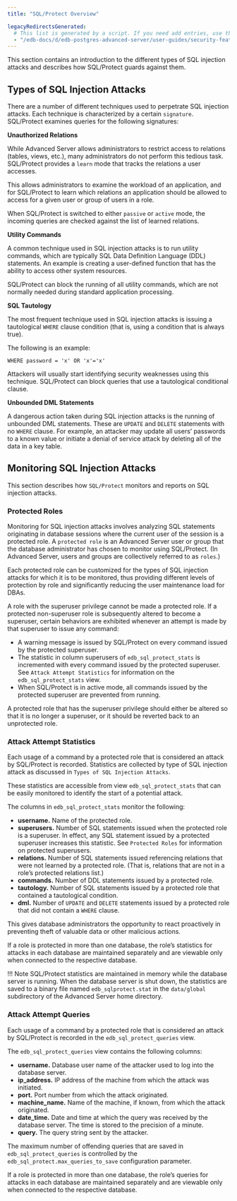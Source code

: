 ```yaml
---
title: "SQL/Protect Overview"

legacyRedirectsGenerated:
  # This list is generated by a script. If you need add entries, use the `legacyRedirects` key.
  - "/edb-docs/d/edb-postgres-advanced-server/user-guides/security-features-guide/13/sql_protect_overview.html"
---
```


<div id="sql_protect_overview" class="registered_link"></div>

This section contains an introduction to the different types of SQL injection attacks and describes how SQL/Protect guards against them.

## Types of SQL Injection Attacks

There are a number of different techniques used to perpetrate SQL injection attacks. Each technique is characterized by a certain `signature`. SQL/Protect examines queries for the following signatures:

**Unauthorized Relations**

While Advanced Server allows administrators to restrict access to relations (tables, views, etc.), many administrators do not perform this tedious task. SQL/Protect provides a `learn` mode that tracks the relations a user accesses.

This allows administrators to examine the workload of an application, and for SQL/Protect to learn which relations an application should be allowed to access for a given user or group of users in a role.

When SQL/Protect is switched to either `passive` or `active` mode, the incoming queries are checked against the list of learned relations.

**Utility Commands**

A common technique used in SQL injection attacks is to run utility commands, which are typically SQL Data Definition Language (DDL) statements. An example is creating a user-defined function that has the ability to access other system resources.

SQL/Protect can block the running of all utility commands, which are not normally needed during standard application processing.

**SQL Tautology**

The most frequent technique used in SQL injection attacks is issuing a tautological `WHERE` clause condition (that is, using a condition that is always true).

The following is an example:

 `WHERE password = 'x' OR 'x'='x'`

Attackers will usually start identifying security weaknesses using this technique. SQL/Protect can block queries that use a tautological conditional clause.

**Unbounded DML Statements**

A dangerous action taken during SQL injection attacks is the running of unbounded DML statements. These are `UPDATE` and `DELETE` statements with no `WHERE` clause. For example, an attacker may update all users’ passwords to a known value or initiate a denial of service attack by deleting all of the data in a key table.

## Monitoring SQL Injection Attacks

This section describes how `SQL/Protect` monitors and reports on SQL injection attacks.

### Protected Roles

Monitoring for SQL injection attacks involves analyzing SQL statements originating in database sessions where the current user of the session is a protected role. A `protected role` is an Advanced Server user or group that the database administrator has chosen to monitor using SQL/Protect. (In Advanced Server, users and groups are collectively referred to as `roles`.)

Each protected role can be customized for the types of SQL injection attacks for which it is to be monitored, thus providing different levels of protection by role and significantly reducing the user maintenance load for DBAs.

A role with the superuser privilege cannot be made a protected role. If a protected non-superuser role is subsequently altered to become a superuser, certain behaviors are exhibited whenever an attempt is made by that superuser to issue any command:

-   A warning message is issued by SQL/Protect on every command issued by the protected superuser.
-   The statistic in column superusers of `edb_sql_protect_stats` is incremented with every command issued by the protected superuser. See `Attack Attempt Statistics` for information on the `edb_sql_protect_stats` view.
-   When SQL/Protect is in active mode, all commands issued by the protected superuser are prevented from running.

A protected role that has the superuser privilege should either be altered so that it is no longer a superuser, or it should be reverted back to an unprotected role.

### Attack Attempt Statistics

Each usage of a command by a protected role that is considered an attack by SQL/Protect is recorded. Statistics are collected by type of SQL injection attack as discussed in `Types of SQL Injection Attacks`.

These statistics are accessible from view `edb_sql_protect_stats` that can be easily monitored to identify the start of a potential attack.

The columns in `edb_sql_protect_stats` monitor the following:

-   **username.** Name of the protected role.
-   **superusers.** Number of SQL statements issued when the protected role is a superuser. In effect, any SQL statement issued by a protected superuser increases this statistic. See `Protected Roles` for information on protected superusers.
-   **relations.** Number of SQL statements issued referencing relations that were not learned by a protected role. (That is, relations that are not in a role’s protected relations list.)
-   **commands.** Number of DDL statements issued by a protected role.
-   **tautology.** Number of SQL statements issued by a protected role that contained a tautological condition.
-   **dml.** Number of `UPDATE` and `DELETE` statements issued by a protected role that did not contain a `WHERE` clause.

This gives database administrators the opportunity to react proactively in preventing theft of valuable data or other malicious actions.

If a role is protected in more than one database, the role’s statistics for attacks in each database are maintained separately and are viewable only when connected to the respective database.

!!! Note
    SQL/Protect statistics are maintained in memory while the database server is running. When the database server is shut down, the statistics are saved to a binary file named `edb_sqlprotect.stat` in the `data/global` subdirectory of the Advanced Server home directory.

### Attack Attempt Queries

Each usage of a command by a protected role that is considered an attack by SQL/Protect is recorded in the `edb_sql_protect_queries` view.

The `edb_sql_protect_queries` view contains the following columns:

-   **username.** Database user name of the attacker used to log into the database server.
-   **ip_address.** IP address of the machine from which the attack was initiated.
-   **port.** Port number from which the attack originated.
-   **machine_name.** Name of the machine, if known, from which the attack originated.
-   **date_time.** Date and time at which the query was received by the database server. The time is stored to the precision of a minute.
-   **query.** The query string sent by the attacker.

The maximum number of offending queries that are saved in `edb_sql_protect_queries` is controlled by the `edb_sql_protect.max_queries_to_save` configuration parameter.

If a role is protected in more than one database, the role’s queries for attacks in each database are maintained separately and are viewable only when connected to the respective database.
